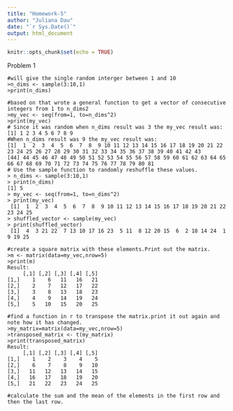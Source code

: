 ```yaml
---
title: "Homework-5"
author: "Juliana Dau"
date: "`r Sys.Date()`"
output: html_document
---
```


```r
knitr::opts_chunk$set(echo = TRUE)
```
Problem 1 
```
#will give the single random interger between 1 and 10 
>n_dims <- sample(3:10,1)
>print(n_dims)

#based on that wrote a general function to get a vector of consecutive integers from 1 to n_dims2
>my_vec <- seq(from=1, to=n_dims^2)
>print(my_vec)
# Since it was random when n_dims result was 3 the my_vec result was:
[1] 1 2 3 4 5 6 7 8 9
#When n_dims result was 9 the my_vec result was:
[1]  1  2  3  4  5  6  7  8  9 10 11 12 13 14 15 16 17 18 19 20 21 22 23 24 25 26 27 28 29 30 31 32 33 34 35 36 37 38 39 40 41 42 43
[44] 44 45 46 47 48 49 50 51 52 53 54 55 56 57 58 59 60 61 62 63 64 65 66 67 68 69 70 71 72 73 74 75 76 77 78 79 80 81
# Use the sample function to randomly reshuffle these values.
> n_dims <- sample(3:10,1)
> print(n_dims)
[1] 5
> my_vec <- seq(from=1, to=n_dims^2)
> print(my_vec)
 [1]  1  2  3  4  5  6  7  8  9 10 11 12 13 14 15 16 17 18 19 20 21 22 23 24 25
> shuffled_vector <- sample(my_vec) 
> print(shuffled_vector) 
 [1]  4  3 21 22  7 13 10 17 16 23  5 11  8 12 20 15  6  2 18 14 24  1  9 19 25
 
#create a square matrix with these elements.Print out the matrix.
>m <- matrix(data=my_vec,nrow=5)
>print(m)
Result:
     [,1] [,2] [,3] [,4] [,5]
[1,]    1    6   11   16   21
[2,]    2    7   12   17   22
[3,]    3    8   13   18   23
[4,]    4    9   14   19   24
[5,]    5   10   15   20   25

#find a function in r to transpose the matrix.print it out again and note how it has changed.
>my_matrix=matrix(data=my_vec,nrow=5)
>transposed_matrix <- t(my_matrix)
>print(transposed_matrix)
Result:
     [,1] [,2] [,3] [,4] [,5]
[1,]    1    2    3    4    5
[2,]    6    7    8    9   10
[3,]   11   12   13   14   15
[4,]   16   17   18   19   20
[5,]   21   22   23   24   25

#calculate the sum and the mean of the elements in the first row and then the last row.
```